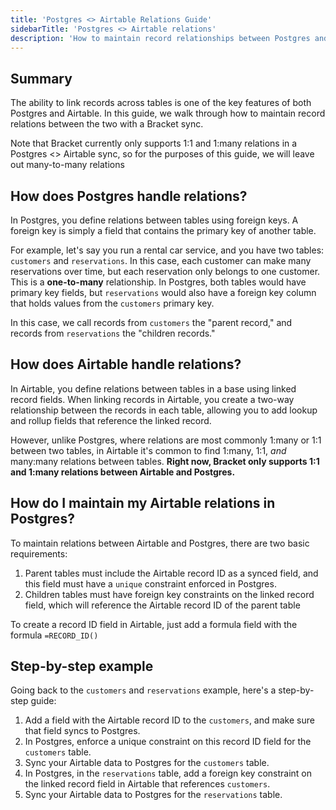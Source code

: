 ```yaml
---
title: 'Postgres <> Airtable Relations Guide'
sidebarTitle: 'Postgres <> Airtable relations'
description: 'How to maintain record relationships between Postgres and Airtable'
---
```


## Summary

The ability to link records across tables is one of the key features of both Postgres and Airtable. In this guide, we walk through how to maintain record relations between the two with a Bracket sync. 

<Note>Note that Bracket currently only supports 1:1 and 1:many relations in a Postgres <> Airtable sync, so for the purposes of this guide, we will leave out many-to-many relations</Note>


## How does Postgres handle relations?

In Postgres, you define relations between tables using foreign keys. A foreign key is simply a field that contains the primary key of another table. 

For example, let's say you run a rental car service, and you have two tables: `customers` and `reservations`. In this case, each customer can make many reservations over time, but each reservation only belongs to one customer. This is a **one-to-many** relationship. In Postgres, both tables would have primary key fields, but `reservations` would also have a foreign key column that holds values from the `customers` primary key. 

In this case, we call records from `customers` the "parent record," and records from `reservations` the "children records."

## How does Airtable handle relations?

In Airtable, you define relations between tables in a base using linked record fields. When linking records in Airtable, you create a two-way relationship between the records in each table, allowing you to add lookup and rollup fields that reference the linked record. 

However, unlike Postgres, where relations are most commonly 1:many or 1:1 between two tables, in Airtable it's common to find 1:many, 1:1, _and_ many:many relations between tables. **Right now, Bracket only supports 1:1 and 1:many relations between Airtable and Postgres.**

## How do I maintain my Airtable relations in Postgres?

To maintain relations between Airtable and Postgres, there are two basic requirements:

1. Parent tables must include the Airtable record ID as a synced field, and this field must have a `unique` constraint enforced in Postgres.
2. Children tables must have foreign key constraints on the linked record field, which will reference the Airtable record ID of the parent table

<Tip>To create a record ID field in Airtable, just add a formula field with the formula `=RECORD_ID()`</Tip>

## Step-by-step example

Going back to the `customers` and `reservations` example, here's a step-by-step guide: 

1. Add a field with the Airtable record ID to the `customers`, and make sure that field syncs to Postgres. 
2. In Postgres, enforce a unique constraint on this record ID field for the `customers` table. 
3. Sync your Airtable data to Postgres for the `customers` table.
4. In Postgres, in the `reservations` table, add a foreign key constraint on the linked record field in Airtable that references `customers`.
5. Sync your Airtable data to Postgres for the `reservations` table.